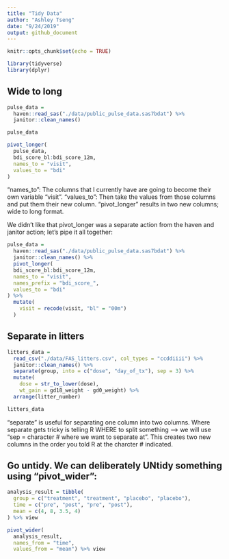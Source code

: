 ```yaml
---
title: "Tidy Data"
author: "Ashley Tseng"
date: "9/24/2019"
output: github_document
---
```


```r
knitr::opts_chunk$set(echo = TRUE)

library(tidyverse)
library(dplyr)
```

## Wide to long

```r
pulse_data = 
  haven::read_sas("./data/public_pulse_data.sas7bdat") %>%
  janitor::clean_names()

pulse_data

pivot_longer(
  pulse_data,
  bdi_score_bl:bdi_score_12m,
  names_to = "visit",
  values_to = "bdi"
)
```
"names_to": The columns that I currently have are going to become their own variable "visit".
"values_to": Then take the values from those columns and put them their new column.
"pivot_longer" results in two new columns; wide to long format.


We didn't like that pivot_longer was a separate action from the haven and janitor action; let's pipe it all together: 
```r
pulse_data = 
  haven::read_sas("./data/public_pulse_data.sas7bdat") %>%
  janitor::clean_names() %>%
  pivot_longer(
  bdi_score_bl:bdi_score_12m,
  names_to = "visit",
  names_prefix = "bdi_score_",
  values_to = "bdi"
) %>% 
  mutate(
    visit = recode(visit, "bl" = "00m")
  )
```

## Separate in litters

```r
litters_data = 
  read_csv("./data/FAS_litters.csv", col_types = "ccddiiii") %>% 
  janitor::clean_names() %>%
  separate(group, into = c("dose", "day_of_tx"), sep = 3) %>%
  mutate(
    dose = str_to_lower(dose),
    wt_gain = gd18_weight - gd0_weight) %>%
  arrange(litter_number)

litters_data
```
"separate" is useful for separating one column into two columns. Where separate gets tricky is telling R WHERE to split something --> we will use "sep = character # where we want to separate at". This creates two new columns in the order you told R at the charcter # indicated.


## Go untidy. We can deliberately UNtidy something using "pivot_wider":

```r
analysis_result = tibble(
  group = c("treatment", "treatment", "placebo", "placebo"),
  time = c("pre", "post", "pre", "post"),
  mean = c(4, 8, 3.5, 4)
) %>% view

pivot_wider(  
  analysis_result, 
  names_from = "time", 
  values_from = "mean") %>% view
```


## 

```r

```


